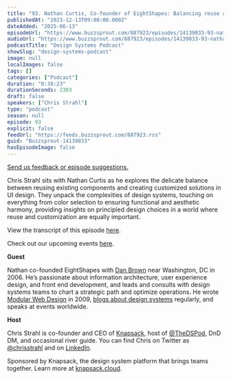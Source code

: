 ```yaml
---
title: "93. Nathan Curtis, Co-founder of EightShapes: Balancing reuse and customization in UI Design"
publishedAt: "2023-12-13T09:00:00.000Z"
dateAdded: "2025-06-13"
episodeUrl: "https://www.buzzsprout.com/887923/episodes/14139833-93-nathan-curtis-co-founder-of-eightshapes-balancing-reuse-and-customization-in-ui-design.mp3"
audioUrl: "https://www.buzzsprout.com/887923/episodes/14139833-93-nathan-curtis-co-founder-of-eightshapes-balancing-reuse-and-customization-in-ui-design.mp3"
podcastTitle: "Design Systems Podcast"
showSlug: "design-systems-podcast"
image: null
localImages: false
tags: []
categories: ["Podcast"]
duration: "0:38:23"
durationSeconds: 2303
draft: false
speakers: ["Chris Strahl"]
type: "podcast"
season: null
episode: 93
explicit: false
feedUrl: "https://feeds.buzzsprout.com/887923.rss"
guid: "Buzzsprout-14139833"
hasEpisodeImage: false
---
```

[Send us feedback or episode suggestions.](https://www.buzzsprout.com/twilio/text_messages/887923/open_sms)

Chris Strahl sits with Nathan Curtis as he explores the delicate balance between reusing existing components and creating customized solutions in UI design. They unpack the complexities of design systems, touching on everything from color selection to ensuring functional and aesthetic harmony, providing insights on principled design choices in a world where reuse and customization are equally important.

View the transcript of this episode [here](https://docs.google.com/document/d/1yn-shcYgwHAr7Z2Ai7yg5GRi8usJUlB2/edit).

Check out our upcoming events [here](https://www.knapsack.cloud/events).

**Guest**

Nathan co-founded EightShapes with [Dan Brown](https://eightshapes.com/dan-brown/) near Washington, DC in 2006. He’s passionate about information architecture, user experience design, and front end development, and leads and consults with design systems teams to chart a strategic path and optimize operations. He wrote [Modular Web Design](https://www.amazon.com/Modular-Web-Design-Components-Documentation/dp/0321601351) in 2009, [blogs about design systems](https://eightshapes.com/components/) regularly, and speaks at events worldwide.

**Host**

Chris Strahl is co-founder and CEO of [Knapsack](https://www.knapsack.cloud/), host of [@TheDSPod](https://twitter.com/thedspod), DnD DM, and occasional river guide. You can find Chris on Twitter as [@chrisstrahl](https://twitter.com/chrisstrahl) and on [LinkedIn](https://www.linkedin.com/in/chrisstrahl/).

Sponsored by Knapsack, the design system platform that brings teams together. Learn more at [knapsack.cloud](https://www.knapsack.cloud/?utm_source=podcast).
